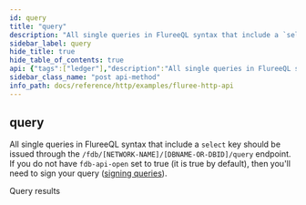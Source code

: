 ```yaml
---
id: query
title: "query"
description: "All single queries in FlureeQL syntax that include a `select` key should be issued through the `/fdb/[NETWORK-NAME]/[DBNAME-OR-DBID]/query` endpoint. If you do not have `fdb-api-open` set to true (it is true by default), then you'll need to sign your query ([signing queries](/concepts/identity/signatures.md#signed-queries))."
sidebar_label: query
hide_title: true
hide_table_of_contents: true
api: {"tags":["ledger"],"description":"All single queries in FlureeQL syntax that include a `select` key should be issued through the `/fdb/[NETWORK-NAME]/[DBNAME-OR-DBID]/query` endpoint. If you do not have `fdb-api-open` set to true (it is true by default), then you'll need to sign your query ([signing queries](/concepts/identity/signatures.md#signed-queries)).","responses":{"200":{"description":"Query results","content":{"application/json":{"example":[{"_id":20482308432,"name":"Wallace Marking"},{"_id":42334923802,"name":"Bloober Scanlon"}]}}}},"method":"post","path":"/fdb/{network}/{ledger}/query","servers":[{"url":"http://localhost:{port}","description":"A locally running instance of Fluree","variables":{"port":{"default":"8090"}}}],"info":{"title":"Fluree HTTP API","version":"2.0.0"},"postman":{"name":"query","description":{"content":"All single queries in FlureeQL syntax that include a `select` key should be issued through the `/fdb/[NETWORK-NAME]/[DBNAME-OR-DBID]/query` endpoint. If you do not have `fdb-api-open` set to true (it is true by default), then you'll need to sign your query ([signing queries](/concepts/identity/signatures.md#signed-queries)).","type":"text/plain"},"url":{"path":["fdb",":network",":ledger","query"],"host":["{{baseUrl}}"],"query":[],"variable":[]},"header":[{"key":"Accept","value":"application/json"}],"method":"POST"}}
sidebar_class_name: "post api-method"
info_path: docs/reference/http/examples/fluree-http-api
---
```



## query



All single queries in FlureeQL syntax that include a `select` key should be issued through the `/fdb/[NETWORK-NAME]/[DBNAME-OR-DBID]/query` endpoint. If you do not have `fdb-api-open` set to true (it is true by default), then you'll need to sign your query ([signing queries](/concepts/identity/signatures.md#signed-queries)).

<div><ApiTabs><TabItem label={"200"} value={"200"}><div>

Query results

</div><div><MimeTabs schemaType={"response"}><TabItem label={"application/json"} value={"application/json"}><SchemaTabs groupId={"schema-tabs"}><TabItem label={"Example"} value={"Example"}><ResponseSamples responseExample={"[\n  {\n    \"_id\": 20482308432,\n    \"name\": \"Wallace Marking\"\n  },\n  {\n    \"_id\": 42334923802,\n    \"name\": \"Bloober Scanlon\"\n  }\n]"} language={"json"}></ResponseSamples></TabItem></SchemaTabs></TabItem></MimeTabs></div></TabItem></ApiTabs></div>
      